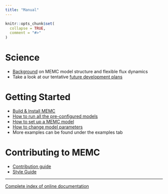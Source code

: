 ```yaml
---
title: "Manual"
---
```


```r
knitr::opts_chunk$set(
  collapse = TRUE,
  comment = "#>"
)
```

# Science 

* [Background](Background.html) on MEMC model structure and flexible flux dynamics 
* Take a look at our tentative [future development plans](RoadMap.html)

# Getting Started

* [Build & Install MEMC](Install-Build.html)
* [How to run all the pre-configured models](ModelComparison.html)
* [How to set up a MEMC model](ToyModel.html)
* [How to change model parameters](ChangeParams.html)
* More examples can be found under the examples tab

# Contributing to MEMC

* [Contribution guide](ContributionGuide.html)
* [Style Guide](StyleGuide.html)

****
[Complete index of online documentation](index.html) 
